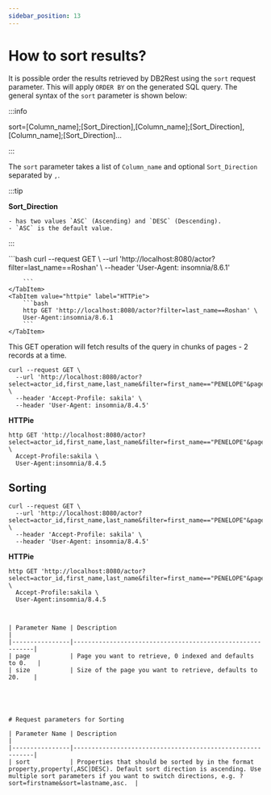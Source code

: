 ```yaml
---
sidebar_position: 13
---
```


# How to sort results?


It is possible order the results retrieved by DB2Rest using the `sort` request parameter. This will apply `ORDER BY`
on the generated SQL query. The general syntax of the `sort` parameter is shown below:

:::info

sort=[Column_name];[Sort_Direction],[Column_name];[Sort_Direction],[Column_name];[Sort_Direction]...

:::

The `sort` parameter takes a list of `Column_name` and optional `Sort_Direction` separated by `,`.

:::tip

**Sort_Direction**

    - has two values `ASC` (Ascending) and `DESC` (Descending).
    - `ASC` is the default value.

:::



<Tabs>
    <TabItem value="cURL" label="cURL" default>
        ```bash
        curl --request GET \
        --url 'http://localhost:8080/actor?filter=last_name==Roshan' \
        --header 'User-Agent: insomnia/8.6.1'

        ```
    </TabItem>
    <TabItem value="httpie" label="HTTPie">
        ```bash
        http GET 'http://localhost:8080/actor?filter=last_name==Roshan' \
        User-Agent:insomnia/8.6.1
        ```
    </TabItem>

</Tabs>



This GET operation will fetch results of the query in chunks of pages - 2 records at a time.

```Shell
curl --request GET \
  --url 'http://localhost:8080/actor?select=actor_id,first_name,last_name&filter=first_name=="PENELOPE"&page=0&size=2' \
  --header 'Accept-Profile: sakila' \
  --header 'User-Agent: insomnia/8.4.5'
```
**HTTPie**

```Shell
http GET 'http://localhost:8080/actor?select=actor_id,first_name,last_name&filter=first_name=="PENELOPE"&page=0&size=2' \
  Accept-Profile:sakila \
  User-Agent:insomnia/8.4.5
```

## Sorting

```Shell
curl --request GET \
  --url 'http://localhost:8080/actor?select=actor_id,first_name,last_name&filter=first_name=="PENELOPE"&page=0&size=2&sort=actor_id&sort=first_name,DESC' \
  --header 'Accept-Profile: sakila' \
  --header 'User-Agent: insomnia/8.4.5'
```
**HTTPie**

```Shell
http GET 'http://localhost:8080/actor?select=actor_id,first_name,last_name&filter=first_name=="PENELOPE"&page=0&size=2&sort=actor_id&sort=first_name,DESC' \
  Accept-Profile:sakila \
  User-Agent:insomnia/8.4.5



| Parameter Name | Description                                               |
|----------------|-----------------------------------------------------------|
| page           | Page you want to retrieve, 0 indexed and defaults to 0.   |
| size           | Size of the page you want to retrieve, defaults to 20.    |





# Request parameters for Sorting

| Parameter Name | Description                                               |
|----------------|-----------------------------------------------------------|
| sort           | Properties that should be sorted by in the format property,property(,ASC|DESC). Default sort direction is ascending. Use multiple sort parameters if you want to switch directions, e.g. ?sort=firstname&sort=lastname,asc.  |

